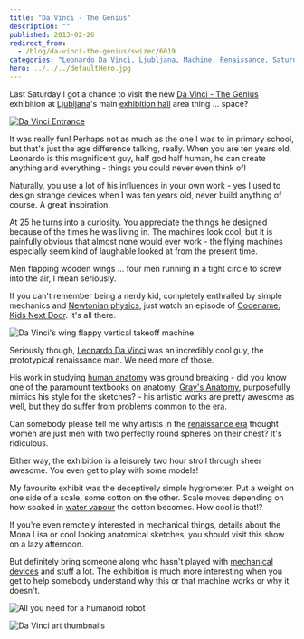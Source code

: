 ```yaml
---
title: "Da Vinci - The Genius"
description: ""
published: 2013-02-26
redirect_from:
  - /blog/da-vinci-the-genius/swizec/6019
categories: "Leonardo Da Vinci, Ljubljana, Machine, Renaissance, Saturday, Travel + Events"
hero: ../../../defaultHero.jpg
---
```


Last Saturday I got a chance to visit the new [Da Vinci - The Genius](http://davinci.si) exhibition at [Ljubljana](<http://maps.google.com/maps?ll=46.0555555556,14.5083333333&spn=0.1,0.1&q=46.0555555556,14.5083333333 (Ljubljana)&t=h> "Ljubljana")'s main [exhibition hall](http://en.wikipedia.org/wiki/Convention_center "Convention center") area thing ... space?

[![Da Vinci Entrance](https://swizec.com/wp-content/uploads/2013/02/da-vinci-entrance-1024x764.jpg "Da Vinci Entrance")](https://swizec.com/wp-content/uploads/2013/02/da-vinci-entrance.jpg)

It was really fun! Perhaps not as much as the one I was to in primary school, but that's just the age difference talking, really. When you are ten years old, Leonardo is this magnificent guy, half god half human, he can create anything and everything - things you could never even think of!

Naturally, you use a lot of his influences in your own work - yes I used to design strange devices when I was ten years old, never build anything of course. A great inspiration.

At 25 he turns into a curiosity. You appreciate the things he designed because of the times he was living in. The machines look cool, but it is painfully obvious that almost none would ever work - the flying machines especially seem kind of laughable looked at from the present time.

Men flapping wooden wings ... four men running in a tight circle to screw into the air, I mean seriously.

If you can't remember being a nerdy kid, completely enthralled by simple mechanics and [Newtonian physics](http://en.wikipedia.org/wiki/Classical_mechanics "Classical mechanics"), just watch an episode of [Codename: Kids Next Door](http://www.imdb.com/title/tt0312109/ "Codename: Kids Next Door"). It's all there.

![Da Vinci's wing flappy vertical takeoff machine.](https://swizec.com/wp-content/uploads/2013/02/da-vinci-vertical-takeoff-764x1024.jpg "Da Vinci's wing flappy vertical takeoff machine.")

Seriously though, [Leonardo Da Vinci](http://en.wikipedia.org/wiki/Leonardo_da_Vinci "Leonardo da Vinci") was an incredibly cool guy, the prototypical renaissance man. We need more of those.

His work in studying [human anatomy](http://en.wikipedia.org/wiki/Human_anatomy "Human anatomy") was ground breaking - did you know one of the paramount textbooks on anatomy, [Gray's Anatomy](http://en.wikipedia.org/wiki/Gray%27s_anatomy), purposefully mimics his style for the sketches? - his artistic works are pretty awesome as well, but they do suffer from problems common to the era.

Can somebody please tell me why artists in the [renaissance era](http://en.wikipedia.org/wiki/Renaissance "Renaissance") thought women are just men with two perfectly round spheres on their chest? It's ridiculous.

Either way, the exhibition is a leisurely two hour stroll through sheer awesome. You even get to play with some models!

My favourite exhibit was the deceptively simple hygrometer. Put a weight on one side of a scale, some cotton on the other. Scale moves depending on how soaked in [water vapour](http://en.wikipedia.org/wiki/Water_vapor "Water vapor") the cotton becomes. How cool is that!?

If you're even remotely interested in mechanical things, details about the Mona Lisa or cool looking anatomical sketches, you should visit this show on a lazy afternoon.

But definitely bring someone along who hasn't played with [mechanical devices](http://en.wikipedia.org/wiki/Machine "Machine") and stuff a lot. The exhibition is much more interesting when you get to help somebody understand why this or that machine works or why it doesn't.

![All you need for a humanoid robot](https://swizec.com/wp-content/uploads/2013/02/da-vinci-robot-764x1024.jpg "All you need for a humanoid robot")

![Da Vinci art thumbnails](https://swizec.com/wp-content/uploads/2013/02/da-vinci-art-1024x764.jpg "Da Vinci art thumbnails")

